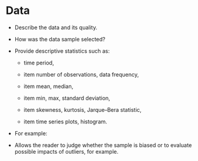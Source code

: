 # Data

* Describe the data and its quality.

* How was the data sample selected?

* Provide descriptive statistics such as:

  * time period,

  * item number of observations, data frequency,

  * item mean, median,

  * item min, max, standard deviation,

  * item skewness, kurtosis, Jarque--Bera statistic,

  * item time series plots, histogram.

* For example:

<!-- TODO: include R code for tables -->

* Allows the reader to judge whether the sample is biased or to evaluate 
  possible impacts of outliers, for example.

\newpage
